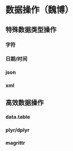 # 数据操作（魏博）

## 特殊数据类型操作

### 字符

### 日期/时间

### json

### xml

## 高效数据操作

### data.table

### plyr/dplyr

### magrittr
